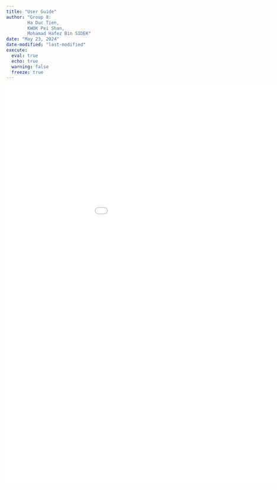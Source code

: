```yaml
---
title: "User Guide"
author: "Group 8: 
        Ha Duc Tien, 
        KWOK Pei Shan, 
        Mohamad Hafez Bin SIDEK"
date: "May 23, 2024"
date-modified: "last-modified"
execute: 
  eval: true
  echo: true
  warning: false
  freeze: true
---
```


![](User Guide.pdf){height=1080 width=1080}